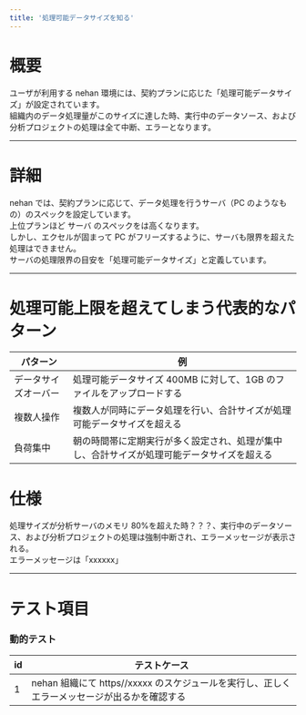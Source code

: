 ```yaml
---
title: '処理可能データサイズを知る'
---
```


# 概要

ユーザが利用する nehan 環境には、契約プランに応じた「処理可能データサイズ」が設定されています。  
組織内のデータ処理量がこのサイズに達した時、実行中のデータソース、および分析プロジェクトの処理は全て中断、エラーとなります。

---

# 詳細

nehan では、契約プランに応じて、データ処理を行うサーバ（PC のようなもの）のスペックを設定しています。  
上位プランほど サーバ のスペックをは高くなります。  
しかし、エクセルが固まって PC がフリーズするように、サーバも限界を超えた処理はできません。  
サーバの処理限界の目安を「処理可能データサイズ」と定義しています。

---

# 処理可能上限を超えてしまう代表的なパターン

| パターン             | 例                                                                                         |
| -------------------- | ------------------------------------------------------------------------------------------ |
| データサイズオーバー | 処理可能データサイズ 400MB に対して、1GB のファイルをアップロードする                      |
| 複数人操作           | 複数人が同時にデータ処理を行い、合計サイズが処理可能データサイズを超える                   |
| 負荷集中             | 朝の時間帯に定期実行が多く設定され、処理が集中し、合計サイズが処理可能データサイズを超える |

# 仕様

処理サイズが分析サーバのメモリ 80%を超えた時？？？、実行中のデータソース、および分析プロジェクトの処理は強制中断され、エラーメッセージが表示される。  
エラーメッセージは「xxxxxx」

---

# テスト項目

### 動的テスト

| id  | テストケース                                                                                 |
| --- | -------------------------------------------------------------------------------------------- |
| 1   | nehan 組織にて https//xxxxx のスケジュールを実行し、正しくエラーメッセージが出るかを確認する |
